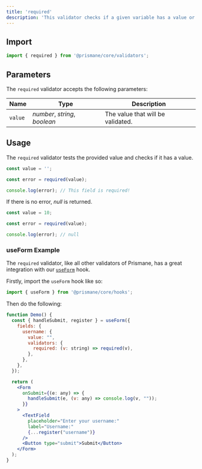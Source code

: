 ---
title: 'required'
description: 'This validator checks if a given variable has a value or not.'
---

## Import

```js
import { required } from '@prismane/core/validators';
```

## Parameters

The `required` validator accepts the following parameters:

| Name    | Type                          | Description                       |
| ------- | ----------------------------- | --------------------------------- |
| `value` | _number_, _string_, _boolean_ | The value that will be validated. |

## Usage

The `required` validator tests the provided value and checks if it has a value.

```ts
const value = '';

const error = required(value);

console.log(error); // This field is required!
```

If there is no error, _null_ is returned.

```ts
const value = 10;

const error = required(value);

console.log(error); // null
```

### useForm Example

The `required` validator, like all other validators of Prismane, has a great integration with our [`useForm`](/docs/hooks/use-form) hook.

Firstly, import the `useForm` hook like so:

```js
import { useForm } from '@prismane/core/hooks';
```

Then do the following:

```jsx preview
function Demo() {
  const { handleSubmit, register } = useForm({
    fields: {
      username: {
        value: "",
        validators: {
          required: (v: string) => required(v),
        },
      },
    },
  });

  return (
    <Form
      onSubmit={(e: any) => {
        handleSubmit(e, (v: any) => console.log(v, ""));
      }}
    >
      <TextField
        placeholder="Enter your username:"
        label="Username:"
        {...register("username")}
      />
      <Button type="submit">Submit</Button>
    </Form>
  );
}
```
